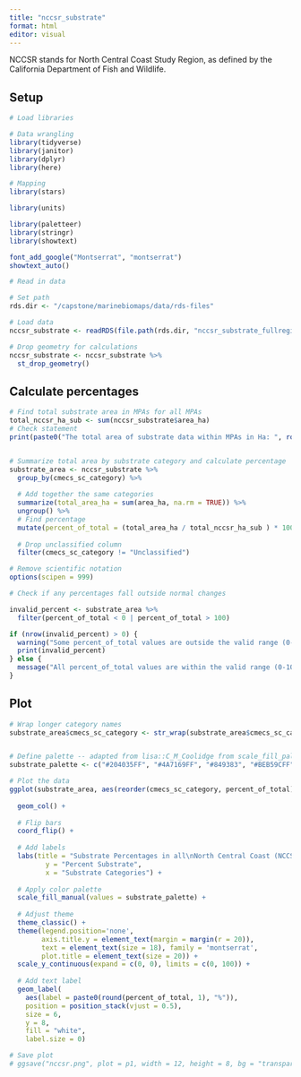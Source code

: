 ```yaml
---
title: "nccsr_substrate"
format: html
editor: visual
---
```


NCCSR stands for North Central Coast Study Region, as defined by the California Department of Fish and Wildlife.

## Setup

```r
# Load libraries

# Data wrangling
library(tidyverse)
library(janitor)
library(dplyr)
library(here)

# Mapping
library(stars)

library(units)

library(paletteer)
library(stringr)
library(showtext)

font_add_google("Montserrat", "montserrat")
showtext_auto()
```

```r
# Read in data

# Set path
rds.dir <- "/capstone/marinebiomaps/data/rds-files"

# Load data
nccsr_substrate <- readRDS(file.path(rds.dir, "nccsr_substrate_fullregion.rds"))

# Drop geometry for calculations
nccsr_substrate <- nccsr_substrate %>%
  st_drop_geometry() 
```

## Calculate percentages

```r
# Find total substrate area in MPAs for all MPAs
total_nccsr_ha_sub <- sum(nccsr_substrate$area_ha)
# Check statement
print(paste0("The total area of substrate data within MPAs in Ha: ", round(total_nccsr_ha_sub)))


# Summarize total area by substrate category and calculate percentage
substrate_area <- nccsr_substrate %>% 
  group_by(cmecs_sc_category) %>% 
  
  # Add together the same categories
  summarize(total_area_ha = sum(area_ha, na.rm = TRUE)) %>% 
  ungroup() %>% 
  # Find percentage
  mutate(percent_of_total = (total_area_ha / total_nccsr_ha_sub ) * 100) %>%
  
  # Drop unclassified column
  filter(cmecs_sc_category != "Unclassified")

# Remove scientific notation
options(scipen = 999)
```

```r
# Check if any percentages fall outside normal changes

invalid_percent <- substrate_area %>%
  filter(percent_of_total < 0 | percent_of_total > 100)

if (nrow(invalid_percent) > 0) {
  warning("Some percent_of_total values are outside the valid range (0-100). Check the following rows:")
  print(invalid_percent)
} else {
  message("All percent_of_total values are within the valid range (0-100).")
}

```

## Plot

```r
# Wrap longer category names
substrate_area$cmecs_sc_category <- str_wrap(substrate_area$cmecs_sc_category, width = 20)


# Define palette -- adapted from lisa::C_M_Coolidge from scale_fill_paletteer
substrate_palette <- c("#204035FF", "#4A7169FF", "#849383", "#BEB59CFF", "#735231FF", "#49271BFF")

# Plot the data
ggplot(substrate_area, aes(reorder(cmecs_sc_category, percent_of_total), percent_of_total, fill = cmecs_sc_category)) +
  
  geom_col() +
  
  # Flip bars
  coord_flip() +
  
  # Add labels
  labs(title = "Substrate Percentages in all\nNorth Central Coast (NCCSR) MPAs",
         y = "Percent Substrate",
         x = "Substrate Categories") +
  
  # Apply color palette
  scale_fill_manual(values = substrate_palette) +
  
  # Adjust theme
  theme_classic() +
  theme(legend.position='none',
        axis.title.y = element_text(margin = margin(r = 20)),
        text = element_text(size = 18), family = 'montserrat',
        plot.title = element_text(size = 20)) +
  scale_y_continuous(expand = c(0, 0), limits = c(0, 100)) +
  
  # Add text label
  geom_label(
    aes(label = paste0(round(percent_of_total, 1), "%")), 
    position = position_stack(vjust = 0.5), 
    size = 6,
    y = 8,
    fill = "white",
    label.size = 0)
```

```r
# Save plot
# ggsave("nccsr.png", plot = p1, width = 12, height = 8, bg = "transparent")
```
